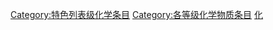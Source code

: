 {{empty category}}

{{Articles by Quality|topic=化学物质|project=化学物质|format=TOC}}
{{catmore1|[[Wikipedia:化学物质专题|Wikipedia:化学物质专题]]}}

[[Category:特色列表级化学条目|Category:特色列表级化学条目]]
[[Category:各等级化学物质条目|Category:各等级化学物质条目]]
[[Category:特色列表级条目|化]]
